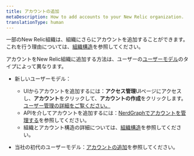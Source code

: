 ```yaml
---
title: アカウントの追加
metaDescription: How to add accounts to your New Relic organization.
translationType: human
---
```


一部のNew Relic組織は、組織にさらにアカウントを追加することができます。これを行う理由については、[組織構造](/docs/accounts/accounts-billing/account-structure/new-relic-account-structure)を参照してください。

アカウントをNew Relic組織に追加する方法は、ユーザーの[ユーザーモデル](/docs/accounts/original-accounts-billing/original-product-based-pricing/overview-user-models)のタイプによって異なります。

* 新しいユーザーモデル：

  * UIからアカウントを追加するには：**アクセス管理**UI‭ページにアクセスし、**アカウント**をクリックして、**アカウントの作成**をクリックします。[ユーザー管理の詳細をご覧ください。](/docs/accounts/accounts-billing/new-relic-one-user-management/user-management-ui-and-tasks#where)
  * APIを介してアカウントを追加するには：[NerdGraphでアカウントを管理する](/docs/apis/nerdgraph/examples/manage-accounts-nerdgraph)を参照してください。
  * 組織とアカウント構造の詳細については、[組織構造](/docs/accounts/accounts-billing/account-structure/new-relic-account-structure)を参照してください。

* 当社の初代のユーザーモデル：[アカウントの追加](/docs/accounts/original-accounts-billing/original-users-roles/parent-child-account-structure/#creating)を参照してください。